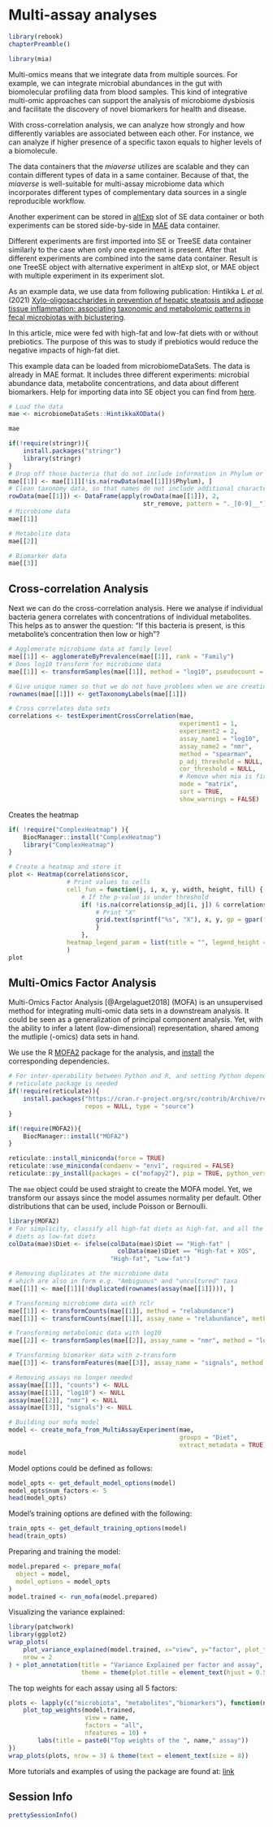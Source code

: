 # Multi-assay analyses {#multi-assay_analyses}

```r
library(rebook)
chapterPreamble()
```

```r
library(mia)
```

Multi-omics means that we integrate data from multiple sources. For example, 
we can integrate microbial abundances in the gut with biomolecular profiling data
from blood samples. This kind of integrative multi-omic approaches can support the 
analysis of microbiome dysbiosis and facilitate the discovery of novel biomarkers 
for health and disease. 

With cross-correlation analysis, we can analyze how strongly and how differently
variables are associated between each other. For instance, we can analyze if 
higher presence of a specific taxon equals to higher levels of a biomolecule.

The data containers that the _miaverse_ utilizes are scalable and they can contain
different types of data in a same container. Because of that, the _miaverse_ is
well-suitable for multi-assay microbiome data which incorporates different types 
of complementary data sources in a single reproducible workflow. 

Another experiment can be stored in 
[altExp](https://microbiome.github.io/OMA/containers.html#alternative-experiments) 
slot of SE data container or both experiments can be stored side-by-side in
[MAE](https://microbiome.github.io/OMA/containers.html#multiassayexperiments) 
data container. 

Different experiments are first imported into SE or TreeSE data container similarly
to the case when only one experiment is present. After that different experiments are 
combined into the same data container. Result is one TreeSE object with alternative
experiment in altExp slot, or MAE object with multiple experiment in its 
experiment slot. 

As an example data, we use data from following publication: Hintikka L _et al._ (2021) 
[Xylo-oligosaccharides in prevention of hepatic steatosis and adipose tissue inflammation: 
associating taxonomic and metabolomic patterns in fecal microbiotas with 
biclustering](https://doi.org/10.3390/ijerph18084049).

In this article, mice were fed with high-fat and low-fat diets with or without prebiotics.
The purpose of this was to study if prebiotics would reduce the negative impacts
of high-fat diet. 

This example data can be loaded from microbiomeDataSets. The data is already in MAE
format. It includes three different experiments: microbial abundance data, 
metabolite concentrations, and data about different biomarkers. Help for importing
data into SE object you can find from [here](https://microbiome.github.io/OMA/containers.html#loading-experimental-microbiome-data).

```r
# Load the data
mae <- microbiomeDataSets::HintikkaXOData()

mae
```
```r
if(!require(stringr)){
    install.packages("stringr")
    library(stringr)
}
# Drop off those bacteria that do not include information in Phylum or lower levels
mae[[1]] <- mae[[1]][!is.na(rowData(mae[[1]])$Phylum), ]
# Clean taxonomy data, so that names do not include additional characters
rowData(mae[[1]]) <- DataFrame(apply(rowData(mae[[1]]), 2, 
                                     str_remove, pattern = "._[0-9]__"))
# Microbiome data
mae[[1]]
```

```r
# Metabolite data
mae[[2]]
```

```r
# Biomarker data
mae[[3]]
```

## Cross-correlation Analysis

Next we can do the cross-correlation analysis. 
Here we analyse if individual bacteria genera correlates
with concentrations of individual metabolites. This helps as to answer the question: 
"If this bacteria is present, is this metabolite's concentration then low or high"?

```r
# Agglomerate microbiome data at family level
mae[[1]] <- agglomerateByPrevalence(mae[[1]], rank = "Family")
# Does log10 transform for microbiome data
mae[[1]] <- transformSamples(mae[[1]], method = "log10", pseudocount = 1)

# Give unique names so that we do not have problems when we are creating a plot
rownames(mae[[1]]) <- getTaxonomyLabels(mae[[1]])

# Cross correlates data sets
correlations <- testExperimentCrossCorrelation(mae, 
                                               experiment1 = 1,
                                               experiment2 = 2,
                                               assay_name1 = "log10", 
                                               assay_name2 = "nmr",
                                               method = "spearman", 
                                               p_adj_threshold = NULL,
                                               cor_threshold = NULL,
                                               # Remove when mia is fixed
                                               mode = "matrix",
                                               sort = TRUE,
                                               show_warnings = FALSE)
```

Creates the heatmap

```r
if( !require("ComplexHeatmap") ){
    BiocManager::install("ComplexHeatmap")
    library("ComplexHeatmap")
}

# Create a heatmap and store it
plot <- Heatmap(correlations$cor,
                # Print values to cells
                cell_fun = function(j, i, x, y, width, height, fill) {
                    # If the p-value is under threshold
                    if( !is.na(correlations$p_adj[i, j]) & correlations$p_adj[i, j] < 0.05 ){
                        # Print "X"
                        grid.text(sprintf("%s", "X"), x, y, gp = gpar(fontsize = 8, col = "black"))
                        }
                    },
                heatmap_legend_param = list(title = "", legend_height = unit(5, "cm"))
                )
plot
```

## Multi-Omics Factor Analysis

Multi-Omics Factor Analysis [@Argelaguet2018] (MOFA) is
an unsupervised method for integrating multi-omic data sets in a downstream analysis.
It could be seen as a generalization of principal component analysis. Yet, with the ability to infer a latent (low-dimensional) representation, 
shared among the mutliple (-omics) data sets in hand.

We use the R [MOFA2](https://biofam.github.io/MOFA2/index.html) package
for the analysis, and [install](https://biofam.github.io/MOFA2/installation.html) the corresponding dependencies.

```r
# For inter-operability between Python and R, and setting Python dependencies,
# reticulate package is needed
if(!require(reticulate)){
    install.packages("https://cran.r-project.org/src/contrib/Archive/reticulate/reticulate_1.26.tar.gz",
                     repos = NULL, type = "source")
}

if(!require(MOFA2)){
    BiocManager::install("MOFA2")
}

reticulate::install_miniconda(force = TRUE)
reticulate::use_miniconda(condaenv = "env1", required = FALSE)
reticulate::py_install(packages = c("mofapy2"), pip = TRUE, python_version=3.6)
```

The `mae` object could be used straight to create the MOFA model. Yet, we transform 
our assays since the model assumes normality per default. Other distributions that
can be used, include Poisson or Bernoulli.

```r
library(MOFA2)
# For simplicity, classify all high-fat diets as high-fat, and all the low-fat 
# diets as low-fat diets
colData(mae)$Diet <- ifelse(colData(mae)$Diet == "High-fat" | 
                              colData(mae)$Diet == "High-fat + XOS", 
                            "High-fat", "Low-fat")

# Removing duplicates at the microbiome data
# which are also in form e.g. "Ambiguous" and "uncultured" taxa
mae[[1]] <- mae[[1]][!duplicated(rownames(assay(mae[[1]]))), ]

# Transforming microbiome data with rclr
mae[[1]] <- transformCounts(mae[[1]], method = "relabundance")
mae[[1]] <- transformCounts(mae[[1]], assay_name = "relabundance", method = "rclr")

# Transforming metabolomic data with log10
mae[[2]] <- transformSamples(mae[[2]], assay_name = "nmr", method = "log10")

# Transforming biomarker data with z-transform
mae[[3]] <- transformFeatures(mae[[3]], assay_name = "signals", method = "z", pseudocount = 1)

# Removing assays no longer needed
assay(mae[[1]], "counts") <- NULL
assay(mae[[1]], "log10") <- NULL
assay(mae[[2]], "nmr") <- NULL
assay(mae[[3]], "signals") <- NULL

# Building our mofa model
model <- create_mofa_from_MultiAssayExperiment(mae,
                                               groups = "Diet", 
                                               extract_metadata = TRUE)
model
```

Model options could be defined as follows:

```r
model_opts <- get_default_model_options(model)
model_opts$num_factors <- 5
head(model_opts)
```

Model's training options are defined with the following:

```r
train_opts <- get_default_training_options(model)
head(train_opts)
```

Preparing and training the model:

```r
model.prepared <- prepare_mofa(
  object = model,
  model_options = model_opts
)
model.trained <- run_mofa(model.prepared)
```

Visualizing the variance explained:

```r
library(patchwork)
library(ggplot2)
wrap_plots(
    plot_variance_explained(model.trained, x="view", y="factor", plot_total = T),
    nrow = 2
) + plot_annotation(title = "Variance Explained per factor and assay",
                    theme = theme(plot.title = element_text(hjust = 0.5)))
```

The top weights for each assay using all 5 factors:

```r
plots <- lapply(c("microbiota", "metabolites","biomarkers"), function(name) {
    plot_top_weights(model.trained,
                     view = name,
                     factors = "all",
                     nfeatures = 10) +
        labs(title = paste0("Top weights of the ", name," assay"))
})
wrap_plots(plots, nrow = 3) & theme(text = element_text(size = 8))
```

More tutorials and examples of using the package are found at: [link](https://biofam.github.io/MOFA2/tutorials.html)



## Session Info {-}

```r
prettySessionInfo()
```

